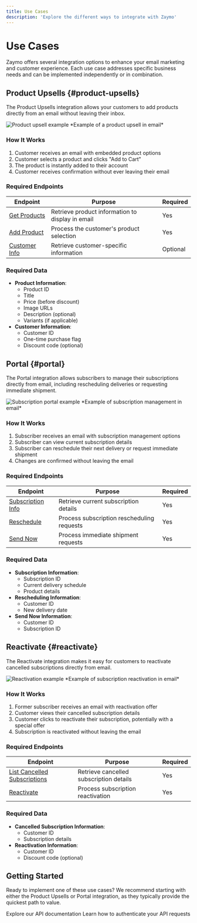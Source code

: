 ```yaml
---
title: Use Cases
description: 'Explore the different ways to integrate with Zaymo'
---
```


# Use Cases

Zaymo offers several integration options to enhance your email marketing and customer experience. Each use case addresses specific business needs and can be implemented independently or in combination.

## Product Upsells {#product-upsells}

The Product Upsells integration allows your customers to add products directly from an email without leaving their inbox.

<Frame>
  <img src="/images/product-upsell-example.gif" alt="Product upsell example" />
  *Example of a product upsell in email*
</Frame>

### How It Works

1. Customer receives an email with embedded product options
2. Customer selects a product and clicks "Add to Cart"
3. The product is instantly added to their account
4. Customer receives confirmation without ever leaving their email

### Required Endpoints

| Endpoint | Purpose | Required |
| --- | --- | --- |
| [Get Products](/api-reference/upsells/get-products) | Retrieve product information to display in email | Yes |
| [Add Product](/api-reference/upsells/add-product) | Process the customer's product selection | Yes |
| [Customer Info](/api-reference/upsells/customer-info) | Retrieve customer-specific information | Optional |

### Required Data

- **Product Information**:
  - Product ID
  - Title
  - Price (before discount)
  - Image URLs
  - Description (optional)
  - Variants (if applicable)
- **Customer Information**:
  - Customer ID
  - One-time purchase flag
  - Discount code (optional)

## Portal {#portal}

The Portal integration allows subscribers to manage their subscriptions directly from email, including rescheduling deliveries or requesting immediate shipment.

<Frame>
  <img src="/images/portal-example.gif" alt="Subscription portal example" />
  *Example of subscription management in email*
</Frame>

### How It Works

1. Subscriber receives an email with subscription management options
2. Subscriber can view current subscription details
3. Subscriber can reschedule their next delivery or request immediate shipment
4. Changes are confirmed without leaving the email

### Required Endpoints

| Endpoint | Purpose | Required |
| --- | --- | --- |
| [Subscription Info](/api-reference/portal/subscription-info) | Retrieve current subscription details | Yes |
| [Reschedule](/api-reference/portal/reschedule) | Process subscription rescheduling requests | Yes |
| [Send Now](/api-reference/portal/send-now) | Process immediate shipment requests | Yes |

### Required Data

- **Subscription Information**:
  - Subscription ID
  - Current delivery schedule
  - Product details
- **Rescheduling Information**:
  - Customer ID
  - New delivery date
- **Send Now Information**:
  - Customer ID
  - Subscription ID

## Reactivate {#reactivate}

The Reactivate integration makes it easy for customers to reactivate cancelled subscriptions directly from email.

<Frame>
  <img src="/images/reactivate-example.gif" alt="Reactivation example" />
  *Example of subscription reactivation in email*
</Frame>

### How It Works

1. Former subscriber receives an email with reactivation offer
2. Customer views their cancelled subscription details
3. Customer clicks to reactivate their subscription, potentially with a special offer
4. Subscription is reactivated without leaving the email

### Required Endpoints

| Endpoint | Purpose | Required |
| --- | --- | --- |
| [List Cancelled Subscriptions](/api-reference/reactivate/list-cancelled) | Retrieve cancelled subscription details | Yes |
| [Reactivate](/api-reference/reactivate/reactivate) | Process subscription reactivation | Yes |

### Required Data

- **Cancelled Subscription Information**:
  - Customer ID
  - Subscription details
- **Reactivation Information**:
  - Customer ID
  - Discount code (optional)

## Getting Started

Ready to implement one of these use cases? We recommend starting with either the Product Upsells or Portal integration, as they typically provide the quickest path to value.

<CardGroup cols={2}>
  <Card
    title="API Reference"
    icon="code"
    href="/api-reference/introduction"
  >
    Explore our API documentation
  </Card>
  <Card
    title="Authentication"
    icon="key"
    href="/api-reference/introduction#authentication"
  >
    Learn how to authenticate your API requests
  </Card>
</CardGroup>